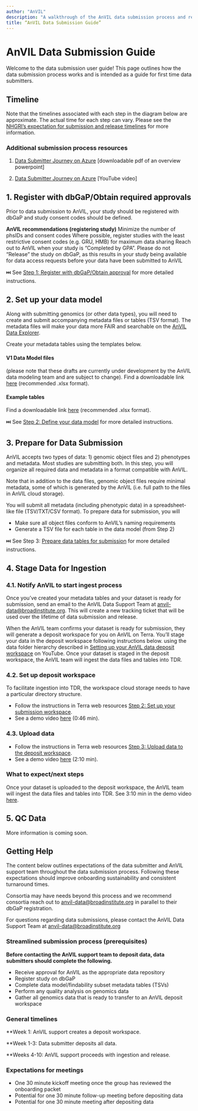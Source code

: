 ```yaml
---
author: "AnVIL"
description: "A walkthrough of the AnVIL data submission process and requirements."
title: “AnVIL Data Submission Guide”
---
```


# AnVIL Data Submission Guide

<hero>

Welcome to the data submission user guide! This page outlines how the data submission process works and is intended as a guide for first time data submitters.

</hero>

## Timeline

Note that the timelines associated with each step in the diagram below are approximate. The actual time for each step can vary. Please see the [NHGRI’s expectation for submission and release timelines](https://www.genome.gov/about-nhgri/Policies-Guidance/Data-Sharing-Policies-and-Expectations#timeline) for more information.

### Additional submission process resources

1. [Data Submitter Journey on Azure](https://drive.google.com/file/d/1SKie8-4k1wzzlcm52iyJFYLPmuOv6U8g/view) [downloadable pdf of an overview powerpoint]

2. [Data Submitter Journey on Azure](https://youtu.be/3T8aKy0zqH4?si=c6Ea05quEnGqwC8y) [YouTube video]

## 1. Register with dbGaP/Obtain required approvals

Prior to data submission to AnVIL, your study should be registered with dbGaP and study consent codes should be defined.

**AnVIL recommendations (registering study)**
Minimize the number of phsIDs and consent codes
Where possible, register studies with the least restrictive consent codes (e.g. GRU, HMB) for maximum data sharing
Reach out to AnVIL when your study is “Completed by GPA”.
Please do not “Release” the study on dbGaP, as this results in your study being available for data access requests before your data have been submitted to AnVIL

⏭️ See [Step 1: Register with dbGaP/Obtain approval](https://anvilproject.org/learn/data-submitters/submission-guide/data-approval-process) for more detailed instructions.

## 2. Set up your data model

Along with submitting genomics (or other data types), you will need to create and submit accompanying metadata files or tables (TSV format). The metadata files will make your data more FAIR and searchable on the [AnVIL Data Explorer](https://explore.anvilproject.org/datasets).

Create your metadata tables using the templates below.

#### V1 Data Model files

(please note that these drafts are currently under development by the AnVIL data modeling team and are subject to change). Find a downloadable link [here](https://docs.google.com/spreadsheets/d/16gik9Y1mWqOo6DAlFu1ygFGb3XVgTzOz/edit#gid=1482408180) (recommended .xlsx format).

#### Example tables

Find a downloadable link [here](https://docs.google.com/spreadsheets/d/1XCTakFlc3N8zrDHav4AKuUaU68DwNFtrRoYP8fCrL4k/edit#gid=2080504935) (recommended .xlsx format).

⏭️ See [Step 2: Define your data model](https://anvilproject.org/learn/data-submitters/submission-guide/set-up-a-data-model) for more detailed instructions.

## 3. Prepare for Data Submission

AnVIL accepts two types of data: 1) genomic object files and 2) phenotypes and metadata. Most studies are submitting both. In this step, you will organize all required data and metadata in a format compatible with AnVIL.

Note that in addition to the data files, genomic object files require minimal metadata, some of which is generated by the AnVIL (i.e. full path to the files in AnVIL cloud storage).

You will submit all metadata (including phenotypic data) in a spreadsheet-like file (TSV/TXT/CSV format). To prepare data for submission, you will

- Make sure all object files conform to AnVIL’s naming requirements
- Generate a TSV file for each table in the data model (from Step 2)

⏭️ See Step 3: [Prepare data tables for submission](https://anvilproject.org/learn/data-submitters/submission-guide/prepare-for-submission) for more detailed instructions.

## 4. Stage Data for Ingestion

### 4.1. Notify AnVIL to start ingest process

Once you’ve created your metadata tables and your dataset is ready for submission, send an email to the AnVIL Data Support Team at [anvil-data@broadinstitute.org](mailto:anvil-data@broadinstitute.org). This will create a new tracking ticket that will be used over the lifetime of data submission and release.

When the AnVIL team confirms your dataset is ready for submission, they will generate a deposit workspace for you on AnVIL on Terra. You’ll stage your data in the deposit workspace following instructions below. using the data folder hierarchy described in [Setting up your AnVIL data deposit workspace](https://youtu.be/uUcanwjlIzA?si=yY5klWWREdCYyGml) on YouTube. Once your dataset is staged in the deposit workspace, the AnVIL team will ingest the data files and tables into TDR.

### 4.2. Set up deposit workspace

To facilitate ingestion into TDR, the workspace cloud storage needs to have a particular directory structure.

- Follow the instructions in Terra web resources [Step 2: Set up your submission workspace](https://support.terra.bio/hc/en-us/articles/20227904029083-Terra-on-Azure-AnVIL-data-submitter-s-guide#h_01HEQSB0F99SN957E2S0AB13G0).
- See a demo video [here](https://youtu.be/uUcanwjlIzA?si=YxGG8L-oJtDN9P4s) (0:46 min).

### 4.3. Upload data

- Follow the instructions in Terra web resources [Step 3: Upload data to the deposit workspace](https://support.terra.bio/hc/en-us/articles/20227904029083-Terra-on-Azure-AnVIL-data-submitter-s-guide#h_01HEQT6P4G8DTYE4Q4J33WJXDW).
- See a demo video [here](https://youtu.be/uUcanwjlIzA?si=YxGG8L-oJtDN9P4s) (2:10 min).

### What to expect/next steps

Once your dataset is uploaded to the deposit workspace, the AnVIL team will ingest the data files and tables into TDR. See 3:10 min in the demo video [here](https://youtu.be/uUcanwjlIzA?si=YxGG8L-oJtDN9P4s).

## 5. QC Data

More information is coming soon.

## Getting Help

The content below outlines expectations of the data submitter and AnVIL support team throughout the data submission process. Following these expectations should improve onboarding sustainability and consistent turnaround times.

Consortia may have needs beyond this process and we recommend consortia reach out to [anvil-data@broadinstitute.org](sendto:anvil-data@broadinstitute.org) in parallel to their dbGaP registration.

For questions regarding data submissions, please contact the AnVIL Data Support Team at [anvil-data@broadinstitute.org](sendto:anvil-data@broadinstitute.org)

### Streamlined submission process (prerequisites)

**Before contacting the AnVIL support team to deposit data, data submitters should complete the following.**

- Receive approval for AnVIL as the appropriate data repository
- Register study on dbGaP
- Complete data model/findability subset metadata tables (TSVs)
- Perform any quality analysis on genomics data
- Gather all genomics data that is ready to transfer to an AnVIL deposit workspace

### General timelines

\*\*Week 1: AnVIL support creates a deposit workspace.

\*\*Week 1-3: Data submitter deposits all data.

\*\*Weeks 4-10: AnVIL support proceeds with ingestion and release.

### Expectations for meetings

- One 30 minute kickoff meeting once the group has reviewed the onboarding packet
- Potential for one 30 minute follow-up meeting before depositing data
- Potential for one 30 minute meeting after depositing data
